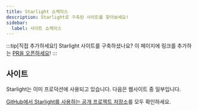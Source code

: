 ```yaml
---
title: Starlight 쇼케이스
description: Starlight로 구축된 사이트를 찾아보세요!
sidebar:
  label: 사이트 쇼케이스
---
```


:::tip[직접 추가하세요!]
Starlight 사이트를 구축하셨나요?
이 페이지에 링크를 추가하는 [PR을 오픈하세요](https://github.com/withastro/starlight/blob/main/CONTRIBUTING.md#showcase)!
:::

## 사이트


Starlight는 이미 프로덕션에 사용되고 있습니다. 다음은 웹사이트 중 일부입니다.

<ShowcaseSites />

[GitHub에서 Starlight를 사용하는 공개 프로젝트 저장소](https://github.com/withastro/starlight/network/dependents)를 모두 확인하세요.
